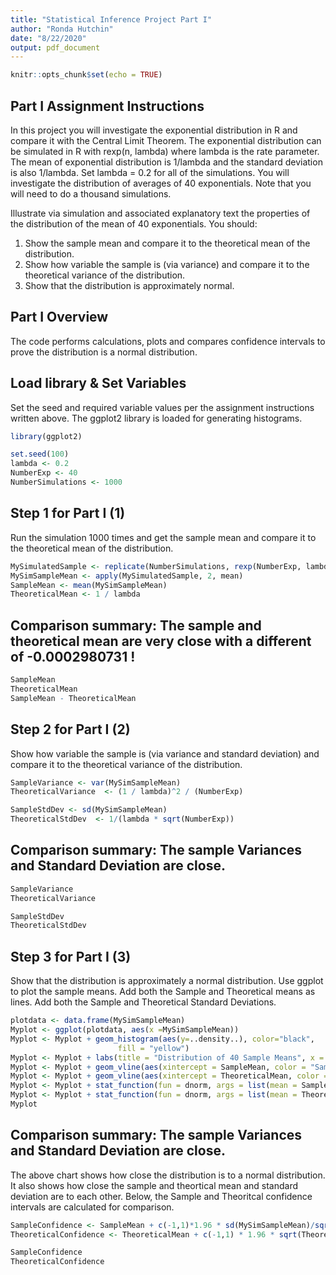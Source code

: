 ```yaml
---
title: "Statistical Inference Project Part I"
author: "Ronda Hutchin"
date: "8/22/2020"
output: pdf_document
---
```


```r
knitr::opts_chunk$set(echo = TRUE)
```

## Part I Assignment Instructions

In this project you will investigate the exponential distribution in R and compare it with the Central Limit Theorem. The exponential distribution can be simulated in R with rexp(n, lambda) where lambda is the rate parameter. The mean of exponential distribution is 1/lambda and the standard deviation is also 1/lambda. Set lambda = 0.2 for all of the simulations. You will investigate the distribution of averages of 40 exponentials. Note that you will need to do a thousand simulations.

Illustrate via simulation and associated explanatory text the properties of the distribution of the mean of 40 exponentials. You should:

(1) Show the sample mean and compare it to the theoretical mean of the distribution.
(2) Show how variable the sample is (via variance) and compare it to the theoretical variance of the distribution.
(3) Show that the distribution is approximately normal.


## Part I Overview
The code performs calculations, plots and compares confidence intervals to prove the distribution is a normal distribution.

## Load library & Set Variables
Set the seed and required variable values per the assignment instructions written above.
The ggplot2 library is loaded for generating histograms.
```r

library(ggplot2)

set.seed(100)
lambda <- 0.2
NumberExp <- 40
NumberSimulations <- 1000

```

## Step 1 for Part I (1)   
Run the simulation 1000 times and get the sample mean and compare it to the theoretical mean of the distribution.
```r
MySimulatedSample <- replicate(NumberSimulations, rexp(NumberExp, lambda))
MySimSampleMean <- apply(MySimulatedSample, 2, mean)
SampleMean <- mean(MySimSampleMean)
TheoreticalMean <- 1 / lambda

```
## Comparison summary:  The sample and theoretical mean are very close with a different of -0.0002980731 !
```r
SampleMean
TheoreticalMean
SampleMean - TheoreticalMean
```
## Step 2 for Part I (2)   
Show how variable the sample is (via variance and standard deviation) and compare it to the theoretical variance of the distribution.
```r

SampleVariance <- var(MySimSampleMean)
TheoreticalVariance  <- (1 / lambda)^2 / (NumberExp) 

SampleStdDev <- sd(MySimSampleMean)
TheoreticalStdDev  <- 1/(lambda * sqrt(NumberExp))


```
## Comparison summary:  The sample Variances and Standard Deviation are close.
```r
SampleVariance
TheoreticalVariance

SampleStdDev
TheoreticalStdDev
```
## Step 3 for Part I (3)  
Show that the distribution is approximately a normal distribution.  Use ggplot to plot the sample means.  Add both the Sample and Theoretical means as lines.  Add both the Sample and Theoretical Standard Deviations.  
```r
plotdata <- data.frame(MySimSampleMean)
Myplot <- ggplot(plotdata, aes(x =MySimSampleMean))
Myplot <- Myplot + geom_histogram(aes(y=..density..), color="black",
                        fill = "yellow")
Myplot <- Myplot + labs(title = "Distribution of 40 Sample Means", x = "Mean of 40 Samples", y = "Density")
Myplot <- Myplot + geom_vline(aes(xintercept = SampleMean, color = "Sample"))
Myplot <- Myplot + geom_vline(aes(xintercept = TheoreticalMean, color = "Theoretical"))
Myplot <- Myplot + stat_function(fun = dnorm, args = list(mean = SampleMean, sd = SampleStdDev), color = "blue", size = 1.0)
Myplot <- Myplot + stat_function(fun = dnorm, args = list(mean = TheoreticalMean, sd = TheoreticalStdDev), color = "red", size = 1.0)
Myplot

```
## Comparison summary:  The sample Variances and Standard Deviation are close.
The above chart shows how close the distribution is to a normal distribution.  It also shows how close the sample and theortical mean and standard deviation are to each other.  Below, the Sample and Theoritcal confidence intervals are calculated for comparison.
```r

SampleConfidence <- SampleMean + c(-1,1)*1.96 * sd(MySimSampleMean)/sqrt(NumberExp)
TheoreticalConfidence <- TheoreticalMean + c(-1,1) * 1.96 * sqrt(TheoreticalVariance)/sqrt(NumberExp)

SampleConfidence
TheoreticalConfidence


```
